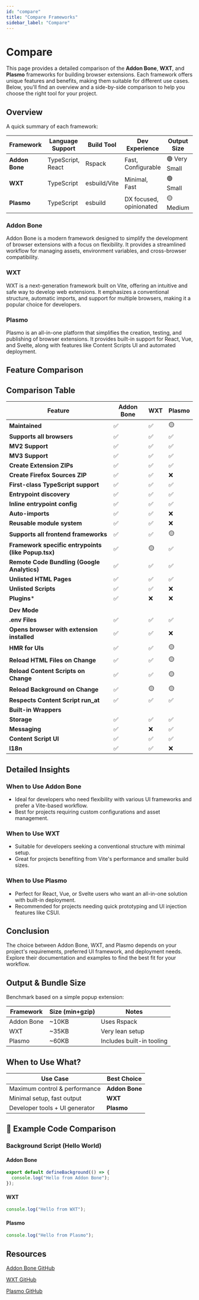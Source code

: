 ```yaml
---
id: "compare"
title: "Compare Frameworks"
sidebar_label: "Compare"
---
```


# Compare

This page provides a detailed comparison of the **Addon Bone**, **WXT**, and **Plasmo** frameworks for building browser extensions. Each framework offers unique features and benefits, making them suitable for different use cases. Below, you'll find an overview and a side-by-side comparison to help you choose the right tool for your project.

## Overview

A quick summary of each framework:

| Framework      | Language Support  | Build Tool   | Dev Experience          | Output Size   | Type Safety | Actively Maintained |
| -------------- | ----------------- | ------------ | ----------------------- | ------------- | ----------- | ------------------- |
| **Addon Bone** | TypeScript, React | Rspack       | Fast, Configurable      | 🟢 Very Small | ✅ Strong    | ✅ Yes               |
| **WXT**        | TypeScript        | esbuild/Vite | Minimal, Fast           | 🟢 Small      | ✅ Strong    | ✅ Yes               |
| **Plasmo**     | TypeScript        | esbuild      | DX focused, opinionated | 🟡 Medium     | ✅ Strong    | ✅ Yes               |

### Addon Bone

Addon Bone is a modern framework designed to simplify the development of browser extensions with a focus on flexibility. It provides a streamlined workflow for managing assets, environment variables, and cross-browser compatibility.

### WXT

WXT is a next-generation framework built on Vite, offering an intuitive and safe way to develop web extensions. It emphasizes a conventional structure, automatic imports, and support for multiple browsers, making it a popular choice for developers.

### Plasmo

Plasmo is an all-in-one platform that simplifies the creation, testing, and publishing of browser extensions. It provides built-in support for React, Vue, and Svelte, along with features like Content Scripts UI and automated deployment.

## Feature Comparison

## Comparison Table

| Feature                                             | Addon Bone | WXT | Plasmo |
| --------------------------------------------------- | ---------- | --- | ------ |
| **Maintained**                                      | ✅          | ✅   | 🟡     |
| **Supports all browsers**                           | ✅          | ✅   | ✅      |
| **MV2 Support**                                     | ✅          | ✅   | ✅      |
| **MV3 Support**                                     | ✅          | ✅   | ✅      |
| **Create Extension ZIPs**                           | ✅          | ✅   | ✅      |
| **Create Firefox Sources ZIP**                      | ✅          | ✅   | ❌      |
| **First-class TypeScript support**                  | ✅          | ✅   | ✅      |
| **Entrypoint discovery**                            | ✅          | ✅   | ✅      |
| **Inline entrypoint config**                        | ✅          | ✅   | ✅      |
| **Auto-imports**                                    | ✅          | ✅   | ❌      |
| **Reusable module system**                          | ✅          | ✅   | ❌      |
| **Supports all frontend frameworks**                | ✅          | ✅   | 🟡     |
| **Framework specific entrypoints (like Popup.tsx)** | ✅          | 🟡  | ✅      |
| **Remote Code Bundling (Google Analytics)**         | ✅          | ✅   | ✅      |
| **Unlisted HTML Pages**                             | ✅          | ✅   | ✅      |
| **Unlisted Scripts**                                | ✅          | ✅   | ❌      |
| **Plugins**\*                                       | ✅          | ❌   | ❌      |
|                                                     |            |     |        |
| **Dev Mode**                                        |            |     |        |
| **.env Files**                                      | ✅          | ✅   | ✅      |
| **Opens browser with extension installed**          | ✅          | ✅   | ❌      |
| **HMR for UIs**                                     | ✅          | ✅   | 🟡     |
| **Reload HTML Files on Change**                     | ✅          | ✅   | 🟡     |
| **Reload Content Scripts on Change**                | ✅          | ✅   | 🟡     |
| **Reload Background on Change**                     | ✅          | 🟡  | 🟡     |
| **Respects Content Script run_at**                  | ✅          | ✅   | ✅      |
| **Built-in Wrappers**                               |            |     |        |
| **Storage**                                         | ✅          | ✅   | ✅      |
| **Messaging**                                       | ✅          | ❌   | ✅      |
| **Content Script UI**                               | ✅          | ✅   | ✅      |
| **I18n**                                            | ✅          | ✅   | ❌      |

## Detailed Insights

### When to Use Addon Bone

- Ideal for developers who need flexibility with various UI frameworks and prefer a Vite-based workflow.
- Best for projects requiring custom configurations and asset management.

### When to Use WXT

- Suitable for developers seeking a conventional structure with minimal setup.
- Great for projects benefiting from Vite's performance and smaller build sizes.

### When to Use Plasmo

- Perfect for React, Vue, or Svelte users who want an all-in-one solution with built-in deployment.
- Recommended for projects needing quick prototyping and UI injection features like CSUI.

## Conclusion

The choice between Addon Bone, WXT, and Plasmo depends on your project's requirements, preferred UI framework, and deployment needs. Explore their documentation and examples to find the best fit for your workflow.

## Output & Bundle Size

Benchmark based on a simple popup extension:

| Framework  | Size (min\+gzip) | Notes                     |
| ---------- | ---------------- | ------------------------- |
| Addon Bone | ~10KB            | Uses Rspack               |
| WXT        | ~35KB            | Very lean setup           |
| Plasmo     | ~60KB            | Includes built-in tooling |

## When to Use What?

| Use Case                        | Best Choice    |
| ------------------------------- | -------------- |
| Maximum control & performance   | **Addon Bone** |
| Minimal setup, fast output      | **WXT**        |
| Developer tools \+ UI generator | **Plasmo**     |

## 🧪 Example Code Comparison

### Background Script (Hello World)

#### Addon Bone

```ts
export default defineBackground(() => {
  console.log("Hello from Addon Bone");
});
```

#### WXT

```ts
console.log("Hello from WXT");
```

#### Plasmo

```ts
console.log("Hello from Plasmo");
```

## Resources

[Addon Bone GitHub](https://github.com/addonbone/addonbone)

[WXT GitHub](https://github.com/wxt-dev/wxt)

[Plasmo GitHub](https://github.com/PlasmoHQ/plasmo)